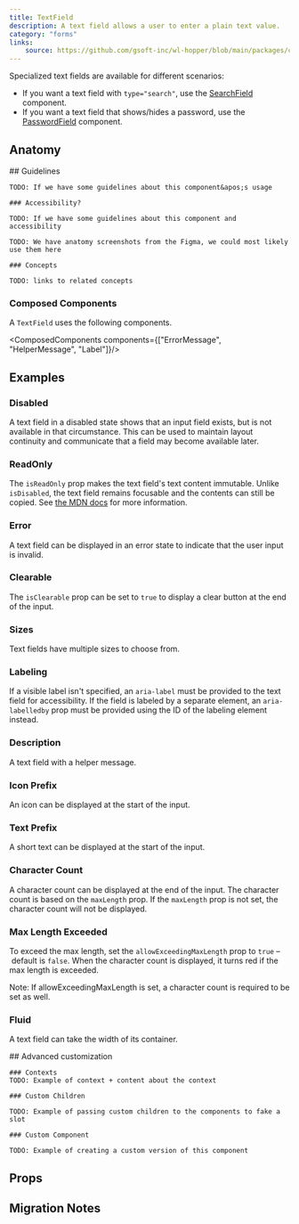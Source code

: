 ```yaml
---
title: TextField
description: A text field allows a user to enter a plain text value.
category: "forms"
links:
    source: https://github.com/gsoft-inc/wl-hopper/blob/main/packages/components/src/inputs/src/TextField.tsx
---
```


Specialized text fields are available for different scenarios:
- If you want a text field with `type="search"`, use the [SearchField](./SearchField) component.
- If you want a text field that shows/hides a password, use the [PasswordField](./PasswordField) component.

<Example src="inputs/docs/textField/preview" isOpen />

## Anatomy

<FeatureFlag flag="next">
    ## Guidelines

    TODO: If we have some guidelines about this component&apos;s usage

    ### Accessibility?

    TODO: If we have some guidelines about this component and accessibility
</FeatureFlag>

<FeatureFlag flag="rc">

    TODO: We have anatomy screenshots from the Figma, we could most likely use them here

    ### Concepts

    TODO: links to related concepts
</FeatureFlag>

### Composed Components

A `TextField` uses the following components.

<ComposedComponents components={["ErrorMessage", "HelperMessage", "Label"]}/>

## Examples

### Disabled
A text field in a disabled state shows that an input field exists, but is not available in that circumstance. This can be used to maintain layout continuity and communicate that a field may become available later.

<Example src="inputs/docs/textField/disabled" />

### ReadOnly
The `isReadOnly` prop makes the text field's text content immutable. Unlike `isDisabled`, the text field remains focusable and the contents can still be copied. See [the MDN docs](https://developer.mozilla.org/en-US/docs/Web/HTML/Attributes/readonly) for more information.

<Example src="inputs/docs/textField/readOnly" />

### Error
A text field can be displayed in an error state to indicate that the user input is invalid.

<Example src="inputs/docs/textField/error" />

### Clearable
The `isClearable` prop can be set to `true` to display a clear button at the end of the input.

<Example src="inputs/docs/textField/clearable" />

### Sizes
Text fields have multiple sizes to choose from.

<Example src="inputs/docs/textField/sizes" />

### Labeling
If a visible label isn't specified, an `aria-label` must be provided to the text field for accessibility. If the field is labeled by a separate element, an `aria-labelledby` prop must be provided using the ID of the labeling element instead.

<Example src="inputs/docs/textField/labeling" />

### Description
A text field with a helper message.

<Example src="inputs/docs/textField/description" />

### Icon Prefix
An icon can be displayed at the start of the input.

<Example src="inputs/docs/textField/iconPrefix" />

### Text Prefix
A short text can be displayed at the start of the input.

<Example src="inputs/docs/textField/textPrefix" />

### Character Count
A character count can be displayed at the end of the input.
The character count is based on the `maxLength` prop.
If the `maxLength` prop is not set, the character count will not be displayed.

<Example src="inputs/docs/textField/characterCount" />

### Max Length Exceeded
To exceed the max length, set the `allowExceedingMaxLength` prop to `true` – default is `false`. When the character count is displayed, it turns red if the max length is exceeded.

Note: If allowExceedingMaxLength is set, a character count is required to be set as well.

<Example src="inputs/docs/textField/maxLengthExceeded" />

### Fluid
A text field can take the width of its container.

<Example src="inputs/docs/textField/fluid" />

<FeatureFlag flag="next">
    ## Advanced customization

    ### Contexts
    TODO: Example of context + content about the context

    ### Custom Children

    TODO: Example of passing custom children to the components to fake a slot

    ### Custom Component

    TODO: Example of creating a custom version of this component
</FeatureFlag>

## Props

<PropTable component="TextField" />

## Migration Notes

<MigrateGuide src="inputs/docs/migration-notes-text-field" />
